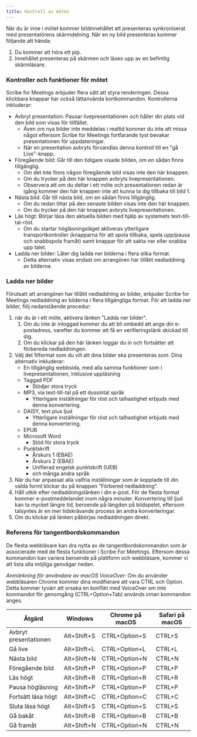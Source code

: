 ```yaml
---
title: Kontroll av möten
---
```



När du är inne i mötet kommer bildinnehållet att presenteras synkroniserat med presentatörens skärmdelning. När en ny bild presenteras kommer följande att hända:
1. Du kommer att höra ett pip.
1. Innehållet presenteras på skärmen och läses upp av en befintlig skärmläsare.

### Kontroller och funktioner för mötet

Scribe for Meetings erbjuder flera sätt att styra renderingen. Dessa klickbara knappar har också lättanvända kortkommandon. Kontrollerna inkluderar:
* Avbryt presentation: Pausar livepresentationen och håller din plats vid den bild som visas för tillfället.      
    * Även om nya bilder inte meddelas i realtid kommer du inte att missa något eftersom Scribe for Meetings fortfarande tyst bevakar presentationen för uppdateringar.
    * När en presentation avbryts förvandlas denna kontroll till en "gå Live"-knapp.
* Föregående bild: Går till den tidigare visade bilden, om en sådan finns tillgänglig.
    * Om det inte finns någon föregående bild visas inte den här knappen.
    * Om du trycker på den här knappen avbryts livepresentationen.
    * Observera att om du deltar i ett möte och presentationen redan är igång kommer den här knappen inte att kunna ta dig tillbaka till bild 1.
* Nästa bild: Går till nästa bild, om en sådan finns tillgänglig.
    * Om du redan tittar på den senaste bilden visas inte den här knappen.
    * Om du trycker på den här knappen avbryts livepresentationen.
* Läs högt: Börjar läsa den aktuella bilden med hjälp av systemets text-till-tal-röst.
    * Om du startar högläsningsläget aktiveras ytterligare transportkontroller (knapparna för att spola tillbaka, spela upp/pausa och snabbspola framåt) samt knappar för att sakta ner eller snabba upp talet.
* Ladda ner bilder: Låter dig ladda ner bilderna i flera olika format.
    * Detta alternativ visas endast om arrangören har tillåtit nedladdning av bilderna.

### Ladda ner bilder

Förutsatt att arrangören har tillåtit nedladdning av bilder, erbjuder Scribe for Meetings nedladdning av bilderna i flera tillgängliga format. För att ladda ner bilder, följ nedanstående procedur:
1. när du är i ett möte, aktivera länken "Ladda ner bilder".
	1. Om du inte är inloggad kommer du att bli ombedd att ange din e-postadress, varefter du kommer att få en verifieringslänk skickad till dig.
	1. Om du klickar på den här länken loggar du in och fortsätter att förbereda nedladdningen.
1. Välj det filformat som du vill att dina bilder ska presenteras som. Dina alternativ inkluderar:
    * En tillgänglig webbsida, med alla samma funktioner som i livepresentationen, inklusive uppläsning
    * Taggad PDF
        * Stödjer stora tryck
    * MP3, via text-till-tal på ett dussintal språk
        * Ytterligare inställningar för röst och talhastighet erbjuds med denna konvertering.
    * DAISY, text plus ljud
        * Ytterligare inställningar för röst och talhastighet erbjuds med denna konvertering.
    * EPUB
    * Microsoft Word
        * Stöd för stora tryck
    * Punktskrift
        * Årskurs 1 (EBAE)
        * Årskurs 2 (EBAE)
        * Unifierad engelsk punktskrift (UEB)
        * och många andra språk
1. När du har anpassat alla valfria inställningar som är kopplade till din valda formt klickar du på knappen "Förbered nedladdning".
1. Håll utkik efter nedladdningslänken i din e-post. För de flesta format kommer e-postmeddelandet inom några minuter. Konvertering till ljud kan ta mycket längre tid, beroende på längden på bildspelet, eftersom talsyntes är en mer tidskrävande process än andra konverteringar.
1. Om du klickar på länken påbörjas nedladdningen direkt.

### Referens för tangentbordskommandon

De flesta webbläsare kan dra nytta av de tangentbordskommandon som är associerade med de flesta funktioner i Scribe For Meetings. Eftersom dessa kommandon kan variera beroende på plattform och webbläsare, kommer vi att lista alla möjliga genvägar nedan.

*Anmärkning för användare av macOS VoiceOver*: Om du använder webbläsaren Chrome kommer dina modifierare att vara CTRL och Option. Detta kommer tyvärr att orsaka en konflikt med VoiceOver om inte kommandot för genomgång (CTRL+Option+Tab) används innan kommandon anges.

Åtgärd | Windows | Chrome på macOS | Safari på macOS
--- | --- | --- | ---
Avbryt presentationen | Alt+Shift+S | CTRL+Option+S | CTRL+S
Gå live | Alt+Shift+L | CTRL+Option+L | CTRL+L
Nästa bild | Alt+Shift+N | CTRL+Option+N | CTRL+N
Föregående bild | Alt+Shift+P | CTRL+Option+P | CTRL+P
Läs högt | Alt+Shift+R | CTRL+Option+R | CTRL+R
Pausa högläsning | Alt+Shift+P | CTRL+Option+P | CTRL+P
Fortsätt läsa högt | Alt+Shift+C | CTRL+Option+C | CTRL+C
Sluta läsa högt | Alt+Shift+S | CTRL+Option+S | CTRL+S
Gå bakåt | Alt+Shift+B | CTRL+Option+B | CTRL+B
Gå framåt | Alt+Shift+N | CTRL+Option+N | CTRL+N

